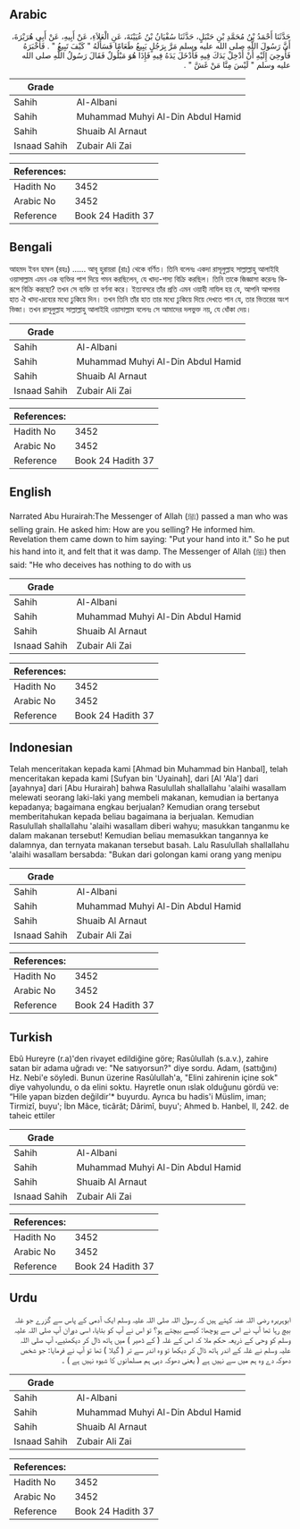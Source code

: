 ## Arabic


<div dir="rtl" lang="ar" style={{fontSize:'larger',backgroundColor:'#f8f9fa',padding:20}}>
حَدَّثَنَا أَحْمَدُ بْنُ مُحَمَّدِ بْنِ حَنْبَلٍ، حَدَّثَنَا سُفْيَانُ بْنُ عُيَيْنَةَ، عَنِ الْعَلاَءِ، عَنْ أَبِيهِ، عَنْ أَبِي هُرَيْرَةَ، أَنَّ رَسُولَ اللَّهِ صلى الله عليه وسلم مَرَّ بِرَجُلٍ يَبِيعُ طَعَامًا فَسَأَلَهُ ‏"‏ كَيْفَ تَبِيعُ ‏"‏ ‏.‏ فَأَخْبَرَهُ فَأُوحِيَ إِلَيْهِ أَنْ أَدْخِلْ يَدَكَ فِيهِ فَأَدْخَلَ يَدَهُ فِيهِ فَإِذَا هُوَ مَبْلُولٌ فَقَالَ رَسُولُ اللَّهِ صلى الله عليه وسلم ‏"‏ لَيْسَ مِنَّا مَنْ غَشَّ ‏"‏ ‏.‏
</div>
<div style={{backgroundColor:'#f8f9fa',padding:20, marginBottom: 10}}><table> <thead> <tr> <th>Grade</th> <th></th> </tr> </thead> <tbody> <tr><td>Sahih</td><td>Al-Albani</td></tr><tr><td>Sahih</td><td>Muhammad Muhyi Al-Din Abdul Hamid</td></tr><tr><td>Sahih</td><td>Shuaib Al Arnaut</td></tr><tr><td>Isnaad Sahih</td><td>Zubair Ali Zai</td></tr></tbody></table><table> <thead> <tr> <th>References:</th> <th></th> </tr> </thead> <tbody><tr><td>Hadith No</td><td>3452</td></tr><tr><td>Arabic No</td><td>3452</td></tr><tr><td>Reference</td><td>Book 24 Hadith 37</td></tr></tbody></table></div>

## Bengali


<div dir="ltr" lang="bn" style={{fontSize:'larger',backgroundColor:'#f8f9fa',padding:20}}>
আহমদ ইবন হাম্বল (রহঃ) ...... আবূ হুরায়রা (রাঃ) থেকে বর্ণিত। তিনি বলেনঃ একদা রাসূলুল্লাহ সাল্লাল্লাহু আলাইহি ওয়াসাল্লাম এমন এক ব্যক্তির পাশ দিয়ে গমন করছিলেন, যে খাদ্য-শস্য বিক্রি করছিল। তিনি তাকে জিজ্ঞাসা করেনঃ কিরূপে বিক্রি করছো? তখন সে ব্যক্তি তা বর্ণনা করে। ইত্যবসরে তাঁর প্রতি এমন ওয়াহী নাযিল হয় যে, আপনি আপনার হাত ঐ খাদ্য-দ্রব্যের মধ্যে ঢুকিয়ে দিন। তখন তিনি তাঁর হাত তার মধ্যে ঢুকিয়ে দিয়ে দেখতে পান যে, তার ভিতরের অংশ ভিজা। তখন রাসূলুল্লাহ সাল্লাল্লাহু আলাইহি ওয়াসাল্লাম বলেনঃ সে আমাদের দলভুক্ত নয়, যে ধোঁকা দেয়।
</div>
<div style={{backgroundColor:'#f8f9fa',padding:20, marginBottom: 10}}><table> <thead> <tr> <th>Grade</th> <th></th> </tr> </thead> <tbody> <tr><td>Sahih</td><td>Al-Albani</td></tr><tr><td>Sahih</td><td>Muhammad Muhyi Al-Din Abdul Hamid</td></tr><tr><td>Sahih</td><td>Shuaib Al Arnaut</td></tr><tr><td>Isnaad Sahih</td><td>Zubair Ali Zai</td></tr></tbody></table><table> <thead> <tr> <th>References:</th> <th></th> </tr> </thead> <tbody><tr><td>Hadith No</td><td>3452</td></tr><tr><td>Arabic No</td><td>3452</td></tr><tr><td>Reference</td><td>Book 24 Hadith 37</td></tr></tbody></table></div>

## English


<div dir="ltr" lang="en" style={{fontSize:'larger',backgroundColor:'#f8f9fa',padding:20}}>
Narrated Abu Hurairah:The Messenger of Allah (ﷺ) passed a man who was selling grain. He asked him: How are you selling? He informed him. Revelation them came down to him saying: "Put your hand into it." So he put his hand into it, and felt that it was damp. The Messenger of Allah (ﷺ) then said: "He who deceives has nothing to do with us
</div>
<div style={{backgroundColor:'#f8f9fa',padding:20, marginBottom: 10}}><table> <thead> <tr> <th>Grade</th> <th></th> </tr> </thead> <tbody> <tr><td>Sahih</td><td>Al-Albani</td></tr><tr><td>Sahih</td><td>Muhammad Muhyi Al-Din Abdul Hamid</td></tr><tr><td>Sahih</td><td>Shuaib Al Arnaut</td></tr><tr><td>Isnaad Sahih</td><td>Zubair Ali Zai</td></tr></tbody></table><table> <thead> <tr> <th>References:</th> <th></th> </tr> </thead> <tbody><tr><td>Hadith No</td><td>3452</td></tr><tr><td>Arabic No</td><td>3452</td></tr><tr><td>Reference</td><td>Book 24 Hadith 37</td></tr></tbody></table></div>

## Indonesian


<div dir="ltr" lang="id" style={{fontSize:'larger',backgroundColor:'#f8f9fa',padding:20}}>
Telah menceritakan kepada kami [Ahmad bin Muhammad bin Hanbal], telah menceritakan kepada kami [Sufyan bin 'Uyainah], dari [Al 'Ala'] dari [ayahnya] dari [Abu Hurairah] bahwa Rasulullah shallallahu 'alaihi wasallam melewati seorang laki-laki yang membeli makanan, kemudian ia bertanya kepadanya; bagaimana engkau berjualan? Kemudian orang tersebut memberitahukan kepada beliau bagaimana ia berjualan. Kemudian Rasulullah shallallahu 'alaihi wasallam diberi wahyu; masukkan tanganmu ke dalam makanan tersebut! Kemudian beliau memasukkan tangannya ke dalamnya, dan ternyata makanan tersebut basah. Lalu Rasulullah shallallahu 'alaihi wasallam bersabda: "Bukan dari golongan kami orang yang menipu
</div>
<div style={{backgroundColor:'#f8f9fa',padding:20, marginBottom: 10}}><table> <thead> <tr> <th>Grade</th> <th></th> </tr> </thead> <tbody> <tr><td>Sahih</td><td>Al-Albani</td></tr><tr><td>Sahih</td><td>Muhammad Muhyi Al-Din Abdul Hamid</td></tr><tr><td>Sahih</td><td>Shuaib Al Arnaut</td></tr><tr><td>Isnaad Sahih</td><td>Zubair Ali Zai</td></tr></tbody></table><table> <thead> <tr> <th>References:</th> <th></th> </tr> </thead> <tbody><tr><td>Hadith No</td><td>3452</td></tr><tr><td>Arabic No</td><td>3452</td></tr><tr><td>Reference</td><td>Book 24 Hadith 37</td></tr></tbody></table></div>

## Turkish


<div dir="ltr" lang="tr" style={{fontSize:'larger',backgroundColor:'#f8f9fa',padding:20}}>
Ebû Hureyre (r.a)'den rivayet edildiğine göre; Rasûlullah (s.a.v.), zahire satan bir adama uğradı ve: "Ne satıyorsun?" diye sordu. Adam, (sattığını) Hz. Nebi'e söyledi. Bunun üzerine Rasûlullah'a, "Elini zahirenin içine sok" diye vahyolundu, o da elini soktu. Hayretle onun ıslak olduğunu gördü ve: “Hile yapan bizden değildir'* buyurdu. Ayrıca bu hadis'i Müslim, iman; Tirmizî, buyu'; İbn Mâce, ticârât; Dârimî, buyu'; Ahmed b. Hanbel, II, 242. de taheic ettiler
</div>
<div style={{backgroundColor:'#f8f9fa',padding:20, marginBottom: 10}}><table> <thead> <tr> <th>Grade</th> <th></th> </tr> </thead> <tbody> <tr><td>Sahih</td><td>Al-Albani</td></tr><tr><td>Sahih</td><td>Muhammad Muhyi Al-Din Abdul Hamid</td></tr><tr><td>Sahih</td><td>Shuaib Al Arnaut</td></tr><tr><td>Isnaad Sahih</td><td>Zubair Ali Zai</td></tr></tbody></table><table> <thead> <tr> <th>References:</th> <th></th> </tr> </thead> <tbody><tr><td>Hadith No</td><td>3452</td></tr><tr><td>Arabic No</td><td>3452</td></tr><tr><td>Reference</td><td>Book 24 Hadith 37</td></tr></tbody></table></div>

## Urdu


<div dir="rtl" lang="ur" style={{fontSize:'larger',backgroundColor:'#f8f9fa',padding:20}}>
ابوہریرہ رضی اللہ عنہ کہتے ہیں کہ رسول اللہ صلی اللہ علیہ وسلم ایک آدمی کے پاس سے گزرے جو غلہ بیچ رہا تھا آپ نے اس سے پوچھا: کیسے بیچتے ہو؟ تو اس نے آپ کو بتایا، اسی دوران آپ صلی اللہ علیہ وسلم کو وحی کے ذریعہ حکم ملا کہ اس کے غلہ ( کے ڈھیر ) میں ہاتھ ڈال کر دیکھئیے، آپ صلی اللہ علیہ وسلم نے غلہ کے اندر ہاتھ ڈال کر دیکھا تو وہ اندر سے تر ( گیلا ) تھا تو آپ نے فرمایا: جو شخص دھوکہ دے وہ ہم میں سے نہیں ہے ( یعنی دھوکہ دہی ہم مسلمانوں کا شیوہ نہیں ہے ) ۔
</div>
<div style={{backgroundColor:'#f8f9fa',padding:20, marginBottom: 10}}><table> <thead> <tr> <th>Grade</th> <th></th> </tr> </thead> <tbody> <tr><td>Sahih</td><td>Al-Albani</td></tr><tr><td>Sahih</td><td>Muhammad Muhyi Al-Din Abdul Hamid</td></tr><tr><td>Sahih</td><td>Shuaib Al Arnaut</td></tr><tr><td>Isnaad Sahih</td><td>Zubair Ali Zai</td></tr></tbody></table><table> <thead> <tr> <th>References:</th> <th></th> </tr> </thead> <tbody><tr><td>Hadith No</td><td>3452</td></tr><tr><td>Arabic No</td><td>3452</td></tr><tr><td>Reference</td><td>Book 24 Hadith 37</td></tr></tbody></table></div>